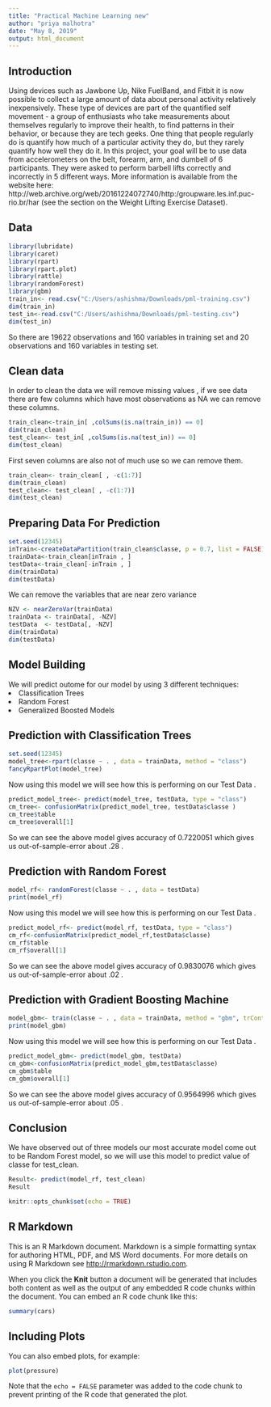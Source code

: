 ---
title: "Practical Machine Learning new"
author: "priya malhotra"
date: "May 8, 2019"
output: html_document
---
## Introduction
Using devices such as Jawbone Up, Nike FuelBand, and Fitbit it is now possible to collect a large amount of data about personal activity relatively inexpensively. These type of devices are part of the quantified self movement - a group of enthusiasts who take measurements about themselves regularly to improve their health, to find patterns in their behavior, or because they are tech geeks. One thing that people regularly do is quantify how much of a particular activity they do, but they rarely quantify how well they do it. In this project, your goal will be to use data from accelerometers on the belt, forearm, arm, and dumbell of 6 participants. They were asked to perform barbell lifts correctly and incorrectly in 5 different ways. More information is available from the website here: http://web.archive.org/web/20161224072740/http:/groupware.les.inf.puc-rio.br/har (see the section on the Weight Lifting Exercise Dataset).

## Data
```{r}
library(lubridate)
library(caret)
library(rpart)
library(rpart.plot)
library(rattle)
library(randomForest)
library(gbm)
train_in<- read.csv("C:/Users/ashishma/Downloads/pml-training.csv")
dim(train_in)
test_in<-read.csv("C:/Users/ashishma/Downloads/pml-testing.csv")
dim(test_in)
```


So there are 19622 observations and 160 variables in training set and 20 observations and 160 variables in testing set.

## Clean data
In order to clean the data we will remove missing values , if we see data there are few columns which have most observations as NA we can remove these columns.

```{r}
train_clean<-train_in[ ,colSums(is.na(train_in)) == 0]
dim(train_clean)
test_clean<- test_in[ ,colSums(is.na(test_in)) == 0]
dim(test_clean)

```

First seven columns are also not of much use so we can remove them.

```{r}
train_clean<- train_clean[ , -c(1:7)]
dim(train_clean)
test_clean<- test_clean[ , -c(1:7)]
dim(test_clean)
```

## Preparing Data For Prediction

```{r}
set.seed(12345)
inTrain<-createDataPartition(train_clean$classe, p = 0.7, list = FALSE)
trainData<-train_clean[inTrain , ]
testData<-train_clean[-inTrain , ]
dim(trainData)
dim(testData)
```

We can remove the variables that are near zero variance
```{r}
NZV <- nearZeroVar(trainData)
trainData <- trainData[, -NZV]
testData  <- testData[, -NZV]
dim(trainData)
dim(testData)
```

## Model Building
We will predict outome for our model by using 3 different techniques:
<li> Classification Trees </li>
<li> Random Forest </li>
<li> Generalized Boosted Models </li>

## Prediction with Classification Trees

```{r}
set.seed(12345)
model_tree<-rpart(classe ~ . , data = trainData, method = "class")
fancyRpartPlot(model_tree)
```

Now using this model we will see how this is performing on our Test Data .

```{r}
predict_model_tree<- predict(model_tree, testData, type = "class")
cm_tree<- confusionMatrix(predict_model_tree, testData$classe )
cm_tree$table
cm_tree$overall[1]
```

So we can see the above model gives accuracy of 0.7220051 which gives us out-of-sample-error  about .28 .

## Prediction with Random Forest

```{r}
model_rf<- randomForest(classe ~ . , data = testData)
print(model_rf)
```

Now using this model we will see how this is performing on our Test Data .

```{r}
predict_model_rf<- predict(model_rf, testData, type = "class")
cm_rf<-confusionMatrix(predict_model_rf,testData$classe)
cm_rf$table
cm_rf$overall[1]

```


So we can see the above model gives accuracy of 0.9830076 which gives us out-of-sample-error about .02 .
 
## Prediction with Gradient Boosting Machine

```{r}
model_gbm<- train(classe ~ . , data = trainData, method = "gbm", trControl = trainControl(method = "repeatedcv", number = 5, repeats = 1), verbose = FALSE)
print(model_gbm)
```

Now using this model we will see how this is performing on our Test Data .

```{r}
predict_model_gbm<- predict(model_gbm, testData)
cm_gbm<-confusionMatrix(predict_model_gbm,testData$classe)
cm_gbm$table
cm_gbm$overall[1]

```

So we can see the above model gives accuracy of 0.9564996 which gives us out-of-sample-error about .05 .

## Conclusion
We have observed out of three models our most accurate model come out to be Random Forest model, so we will use this model to predict value of classe for test_clean.

```{r}
Result<- predict(model_rf, test_clean)
Result
```


```{r setup}

knitr::opts_chunk$set(echo = TRUE)
```

## R Markdown

This is an R Markdown document. Markdown is a simple formatting syntax for authoring HTML, PDF, and MS Word documents. For more details on using R Markdown see <http://rmarkdown.rstudio.com>.

When you click the **Knit** button a document will be generated that includes both content as well as the output of any embedded R code chunks within the document. You can embed an R code chunk like this:

```{r cars}
summary(cars)
```

## Including Plots

You can also embed plots, for example:

```{r pressure, echo=FALSE}
plot(pressure)
```

Note that the `echo = FALSE` parameter was added to the code chunk to prevent printing of the R code that generated the plot.
